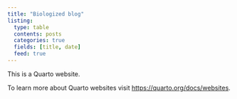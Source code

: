 ```yaml
---
title: "Biologized blog"
listing:
  type: table
  contents: posts
  categories: true
  fields: [title, date]
  feed: true
---
```


This is a Quarto website.

To learn more about Quarto websites visit <https://quarto.org/docs/websites>.

